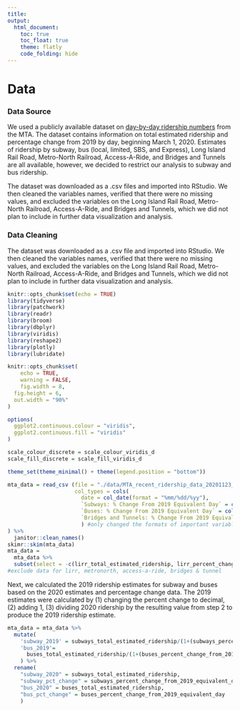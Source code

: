 ```yaml
---
title: 
output: 
  html_document:
    toc: true
    toc_float: true
    theme: flatly
    code_folding: hide
---
```


# __Data__

### Data Source 

We used a publicly available dataset on [day-by-day ridership numbers](https://new.mta.info/coronavirus/ridership) from the MTA. The dataset contains information on total estimated ridership and percentage change from 2019 by day, beginning March 1, 2020. Estimates of ridership by subway, bus (local, limited, SBS, and Express), Long Island Rail Road, Metro-North Railroad, Access-A-Ride, and Bridges and Tunnels are all available, however, we decided to restrict our analysis to subway and bus ridership.   

The dataset was downloaded as a .csv files and imported into RStudio. We then cleaned the variables names, verified that there were no missing values, and excluded the variables on the Long Island Rail Road, Metro-North Railroad, Access-A-Ride, and Bridges and Tunnels, which we did not plan to include in further data visualization and analysis. 

### Data Cleaning 

The dataset was downloaded as a .csv file and imported into RStudio. We then cleaned the variables names, verified that there were no missing values, and excluded the variables on the Long Island Rail Road, Metro-North Railroad, Access-A-Ride, and Bridges and Tunnels, which we did not plan to include in further data visualization and analysis. 

```r
knitr::opts_chunk$set(echo = TRUE)
library(tidyverse)
library(patchwork)
library(readr)
library(broom)
library(dbplyr)
library(viridis)
library(reshape2)
library(plotly)
library(lubridate)

knitr::opts_chunk$set(
	echo = TRUE,
	warning = FALSE,
	fig.width = 8, 
  fig.height = 6,
  out.width = "90%"
)

options(
  ggplot2.continuous.colour = "viridis",
  ggplot2.continuous.fill = "viridis"
)

scale_colour_discrete = scale_colour_viridis_d
scale_fill_discrete = scale_fill_viridis_d

theme_set(theme_minimal() + theme(legend.position = "bottom"))
```


```r
mta_data = read_csv (file = "./data/MTA_recent_ridership_data_20201123_0.csv",
                     col_types = cols(
                       date = col_date(format = "%mm/%dd/%yy"),
                       `Subways: % Change From 2019 Equivalent Day` = col_number(),
                       `Buses: % Change From 2019 Equivalent Day` = col_number(),
                       `Bridges and Tunnels: % Change From 2019 Equivalent Day` = col_number()
                       ) #only changed the formats of important variables 
) %>%
  janitor::clean_names()
skimr::skim(mta_data)
mta_data =
  mta_data %>%
  subset(select = -c(lirr_total_estimated_ridership, lirr_percent_change_from_2019_monthly_weekday_saturday_sunday_average, metro_north_total_estimated_ridership, metro_north_percent_change_from_2019_monthly_weekday_saturday_sunday_average, access_a_ride_total_scheduled_trips, access_a_ride_percent_change_from_2019_monthly_weekday_saturday_sunday_average, bridges_and_tunnels_total_traffic, bridges_and_tunnels_percent_change_from_2019_equivalent_day))
#exclude data for lirr, metronorth, access-a-ride, bridges & tunnel
```

Next, we calculated the 2019 ridership estimates for subway and buses based on the 2020 estimates and percentage change data. The 2019 estimates were calculated by (1) changing the percent change to decimal, (2) adding 1, (3) dividing 2020 ridership by the resulting value from step 2 to produce the 2019 ridership estimate.

```r
mta_data = mta_data %>%
  mutate( 
    'subway_2019' = subways_total_estimated_ridership/(1+(subways_percent_change_from_2019_equivalent_day/100)),
    'bus_2019'=
      buses_total_estimated_ridership/(1+(buses_percent_change_from_2019_equivalent_day/100))
    ) %>%
  rename(
    "subway_2020" = subways_total_estimated_ridership,
    "subway_pct_change" = subways_percent_change_from_2019_equivalent_day,
    "bus_2020" = buses_total_estimated_ridership,
    "bus_pct_change" = buses_percent_change_from_2019_equivalent_day
    )
```









